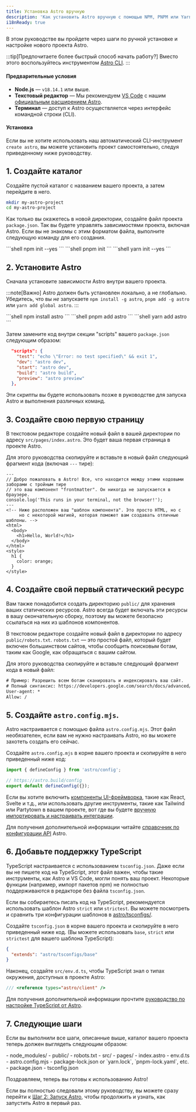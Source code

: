 ```yaml
---
title: Установка Astro вручную
description: 'Как установить Astro вручную с помощью NPM, PNPM или Yarn.'
i18nReady: true
---
```


В этом руководстве вы пройдете через шаги по ручной установке и настройке нового проекта Astro.

:::tip[Предпочитаете более быстрый способ начать работу?]
Вместо этого воспользуйтесь инструментом [Astro CLI](/ru/install/auto/).
:::

#### Предварительные условия

- **Node.js** — `v18.14.1` или выше.
- **Текстовый редактор** — Мы рекомендуем [VS Code](https://code.visualstudio.com/) с нашим [официальным расширением Astro](https://marketplace.visualstudio.com/items?itemName=astro-build.astro-vscode).
- **Терминал** — доступ к Astro осуществляется через интерфейс командной строки (CLI).

#### Установка

Если вы не хотите использовать наш автоматический CLI-инструмент `create astro`, вы можете установить проект самостоятельно, следуя приведенному ниже руководству.

## 1. Создайте каталог

Создайте пустой каталог с названием вашего проекта, а затем перейдите в него.

```bash
mkdir my-astro-project
cd my-astro-project
```

Как только вы окажетесь в новой директории, создайте файл проекта `package.json`. Так вы будете управлять зависимостями проекта, включая Astro. Если вы не знакомы с этим форматом файла, выполните следующую команду для его создания.

<PackageManagerTabs>
  <Fragment slot="npm">
  ```shell
  npm init --yes
  ```
  </Fragment>
  <Fragment slot="pnpm">
  ```shell
  pnpm init 
  ```
  </Fragment>
  <Fragment slot="yarn">
  ```shell
  yarn init --yes
  ```
  </Fragment>
</PackageManagerTabs>



## 2. Установите Astro

Сначала установите зависимости Astro внутри вашего проекта.

:::note[Важно]
Astro должен быть установлен локально, а не глобально. Убедитесь, что вы *не* запускаете `npm install -g astro`, `pnpm add -g astro` или `yarn add global astro`.
:::

<PackageManagerTabs>
  <Fragment slot="npm">
  ```shell
  npm install astro
  ```
  </Fragment>
  <Fragment slot="pnpm">
  ```shell
  pnpm add astro
  ```
  </Fragment>
  <Fragment slot="yarn">
  ```shell
  yarn add astro
  ```
  </Fragment>
</PackageManagerTabs>

Затем замените код внутри секции "scripts" вашего `package.json` следующим образом:

```json title="package.json" del={2} ins={3-6}
  "scripts": {
    "test": "echo \"Error: no test specified\" && exit 1",
    "dev": "astro dev",
    "start": "astro dev",
    "build": "astro build",
    "preview": "astro preview"
  },
```

Эти скрипты вы будете использовать позже в руководстве для запуска Astro и выполнения различных команд.

## 3. Создайте свою первую страницу

В текстовом редакторе создайте новый файл в вашей директории по адресу `src/pages/index.astro`. Это будет ваша первая страница в проекте Astro.

Для этого руководства скопируйте и вставьте в новый файл следующий фрагмент кода (включая `---` тире):

```astro title="src/pages/index.astro"
---
// Добро пожаловать в Astro! Все, что находится между этими кодовыми заборами с тройным тире
// это ваш компонент "frontmatter". Он никогда не запускается в браузере.
console.log('This runs in your terminal, not the browser!');
---
<!-- Ниже расположен ваш "шаблон компонента". Это просто HTML, но с
     но с некоторой магией, которая поможет вам создавать отличные шаблоны. -->
<html>
  <body>
    <h1>Hello, World!</h1>
  </body>
</html>
<style>
  h1 {
    color: orange;
  }
</style>
```

## 4. Создайте свой первый статический ресурс

Вам также понадобится создать директорию `public/` для хранения ваших статических ресурсов. Astro всегда будет включать эти ресурсы в вашу окончательную сборку, поэтому вы можете безопасно ссылаться на них из шаблонов компонентов.

В текстовом редакторе создайте новый файл в директории по адресу `public/robots.txt`. `robots.txt` — это простой файл, который будет включен большинством сайтов, чтобы сообщить поисковым ботам, таким как Google, как обращаться с вашим сайтом.

Для этого руководства скопируйте и вставьте следующий фрагмент кода в новый файл:

```diff title="public/robots.txt"
# Пример: Разрешить всем ботам сканировать и индексировать ваш сайт.
# Полный синтаксис: https://developers.google.com/search/docs/advanced/robots/create-robots-txt
User-agent: *
Allow: /
```

## 5. Создайте `astro.config.mjs`.

Astro настраивается с помощью файла `astro.config.mjs`. Этот файл необязателен, если вам не нужно настраивать Astro, но вы можете захотеть создать его сейчас.

Создайте `astro.config.mjs` в корне вашего проекта и скопируйте в него приведенный ниже код:

```js title="astro.config.mjs"
import { defineConfig } from 'astro/config';

// https://astro.build/config
export default defineConfig({});
```

Если вы хотите включить [компоненты UI-фреймворка](/ru/guides/framework-components/), такие как React, Svelte и т.д., или использовать другие инструменты, такие как Tailwind или Partytown в вашем проекте, вот где вы будете [вручную импортировать и настраивать интеграции](/ru/guides/integrations-guide/).

<ReadMore>Для получения дополнительной информации читайте [справочник по конфигурации API](/ru/reference/configuration-reference/) Astro.</ReadMore>

## 6. Добавьте поддержку TypeScript

TypeScript настраивается с использованием `tsconfig.json`. Даже если вы не пишете код на TypeScript, этот файл важен, чтобы такие инструменты, как Astro и VS Code, могли понять ваш проект. Некоторые функции (например, импорт пакетов npm) не полностью поддерживаются в редакторе без файла `tsconfig.json`.  

Если вы собираетесь писать код на TypeScript, рекомендуется использовать шаблон Astro `strict` или `strictest`. Вы можете посмотреть и сравнить три конфигурации шаблонов в [astro/tsconfigs/](https://github.com/withastro/astro/blob/main/packages/astro/tsconfigs/).

Создайте `tsconfig.json` в корне вашего проекта и скопируйте в него приведенный ниже код. (Вы можете использовать `base`, `strict` или `strictest` для вашего шаблона TypeScript):

```json title="tsconfig.json" "base"
{
  "extends": "astro/tsconfigs/base"
}
```

Наконец, создайте `src/env.d.ts`, чтобы TypeScript знал о типах окружения, доступных в проекте Astro:

```ts title="src/env.d.ts"
/// <reference types="astro/client" />
```

<ReadMore>Для получения дополнительной информации прочтите [руководство по настройке TypeScript от Astro](/ru/guides/typescript/#настройка).</ReadMore>

## 7. Следующие шаги

Если вы выполнили все шаги, описанные выше, каталог вашего проекта теперь должен выглядеть следующим образом:

<FileTree>
- node_modules/
- public/
  - robots.txt
- src/
  - pages/
    - index.astro
  - env.d.ts
- astro.config.mjs
- package-lock.json or `yarn.lock`, `pnpm-lock.yaml`, etc.
- package.json
- tsconfig.json
</FileTree>

Поздравляем, теперь вы готовы к использованию Astro!

Если вы полностью следовали этому руководству, вы можете сразу перейти к [Шаг 2: Запуск Astro](/ru/install/auto/#2-запускаем-astro-), чтобы продолжить и узнать, как запустить Astro в первый раз.
